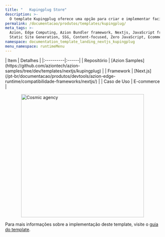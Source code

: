 ```yaml
---
title: "   Kupingplug Store"
description: >-
  O template Kupingplug oferece uma opção para criar e implementar facilmente um site de e-commerce usando TailwindCSS e Next.js.
permalink: /documentacao/produtos/templates/kupingplug/
meta_tags: >-
  Azion, Edge Computing, Azion Bundler framework, Nextjs, JavaScript frameworks,
  Static Site Generation, SSG, Content-focused, Zero JavaScript, Ecommerce, store
namespace: documentation_template_landing_nextjs_kupingplug
menu_namespace: runtimeMenu
---
```



<div class="[&_.flex.flex-col]:!gap-4 [&_.flex.flex-col]:md:!gap-8 [&_.flex.flex-col]:2xl:!gap-16">
  <SectionBasicContent
    titleTag="h2"
    description="O template Kupingplug oferece uma opção para criar e implementar facilmente um site de e-commerce usando TailwindCSS e Next.js.."
    buttons={[
      { label: "Deploy template", link: "https://console.azion.com/create/azion-community/kupingplug", outlined: false, icon: "ai ai-azion", iconPos: "left" },
      { label: "Ver demo", link: "https://vppopkdhn6.map.azionedge.net/", severity: "secondary" }
    ]}
  />
</div>

<div style="display: flex; gap: 1rem; align-items: center; flex-direction: row; flex-wrap: wrap;">
  <div style="flex: 1; min-width: 300px;">
    | Item | Detalhes |
    |:----------|:------|
    | Repositório | [Azion Samples](https://github.com/aziontech/azion-samples/tree/dev/templates/nextjs/kupingplug) |
    | Framework | [Next.js](/pt-br/documentacao/produtos/devtools/azion-edge-runtime/compatibilidade-frameworks/nextjs/) |
    | Caso de Uso | E-commerce |
  </div>
  <div style="display: flex; justify-content: center; align-items: center; flex: 1; min-width: 300px;">
    <img src="/assets/docs/images/uploads/template-showcase/nextjs/kupingplug.png" width="400" alt="Cosmic agency" style="max-width: 100%; height: auto;" />
  </div>
</div>

Para mais informações sobre a implementação deste template, visite o [guia do template](/pt-br/documentacao/produtos/guias/next-js-ecommerce-collection/).